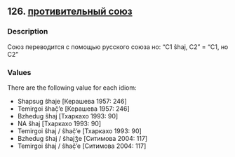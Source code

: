 ## 126. <a href =  'https://agricolamz.github.io/The_Circassian_Isoglosses_Database/126.html'>противительный союз</a>
### Description

Союз переводится с помощью русского союза но: "C1 ŝhaj, C2" = "C1, но C2"


### Values
There are the following value for each idiom:

* Shapsug ŝhaje [Керашева 1957: 246]
* Temirgoi ŝhač̣’e [Керашева 1957: 246]
* Bzhedug ŝhaj [Тхаркахо 1993: 90]
* NA ŝhaj [Тхаркахо 1993: 90]
* Temirgoi ŝhaj / ŝhač̣’e [Тхаркахо 1993: 90]
* Bzhedug ŝhaj / ŝhajǯe [Ситимова 2004: 117]
* Temirgoi ŝhaj / ŝhač̣’e [Ситимова 2004: 117]

